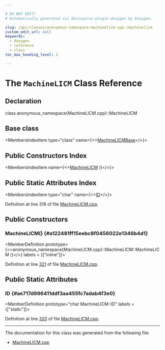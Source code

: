 ```yaml
---

# DO NOT EDIT!
# Automatically generated via docusaurus-plugin-doxygen by Doxygen.

slug: /api/classes/anonymous-namespace-machinelicm-cpp-/machinelicm
custom_edit_url: null
keywords:
  - doxygen
  - reference
  - class
toc_max_heading_level: 3

---
```





# The `MachineLICM` Class Reference

<DoxygenPage pluginConfig={pluginConfig}>



## Declaration

<CodeBlock>class anonymous_namespace{MachineLICM.cpp}::MachineLICM</CodeBlock>

## Base class

<MembersIndex>

<MembersIndexItem
  type="class"
  name={<><a href="/docs/api/classes/anonymous-namespace-machinelicm-cpp-/machinelicmbase">MachineLICMBase</a></>}>
</MembersIndexItem>

</MembersIndex>

## Public Constructors Index

<MembersIndex>

<MembersIndexItem
  name={<><a href="#a122481ff15eebc8f0456022e1346b4d1">MachineLICM</a> ()</>}>
</MembersIndexItem>

</MembersIndex>

## Public Static Attributes Index

<MembersIndex>

<MembersIndexItem
  type="char"
  name={<><a href="#ae717d996411ddf3aa455fc7adab4f3e0">ID</a></>}>
</MembersIndexItem>

</MembersIndex>


Definition at line 318 of file <a href="/docs/api/files/lib/lib/codegen/machinelicm-cpp">MachineLICM.cpp</a>.

<SectionDefinition>

## Public Constructors

### MachineLICM() {#a122481ff15eebc8f0456022e1346b4d1}

<MemberDefinition
  prototype={<>anonymous&#95;namespace&#123;MachineLICM.cpp&#125;::MachineLICM::MachineLICM ()</>}
  labels = {["inline"]}>

Definition at line <a href="/docs/api/files/lib/lib/codegen/machinelicm-cpp/#l00321">321</a> of file <a href="/docs/api/files/lib/lib/codegen/machinelicm-cpp">MachineLICM.cpp</a>.
</MemberDefinition>

</SectionDefinition>

<SectionDefinition>

## Public Static Attributes

### ID {#ae717d996411ddf3aa455fc7adab4f3e0}

<MemberDefinition
  prototype="char MachineLICM::ID"
  labels = {["static"]}>

Definition at line <a href="/docs/api/files/lib/lib/codegen/machinelicm-cpp/#l00320">320</a> of file <a href="/docs/api/files/lib/lib/codegen/machinelicm-cpp">MachineLICM.cpp</a>.
</MemberDefinition>

</SectionDefinition>

<hr/>

The documentation for this class was generated from the following file:

<ul>
<li><a href="/docs/api/files/lib/lib/codegen/machinelicm-cpp">MachineLICM.cpp</a></li>
</ul>

</DoxygenPage>
